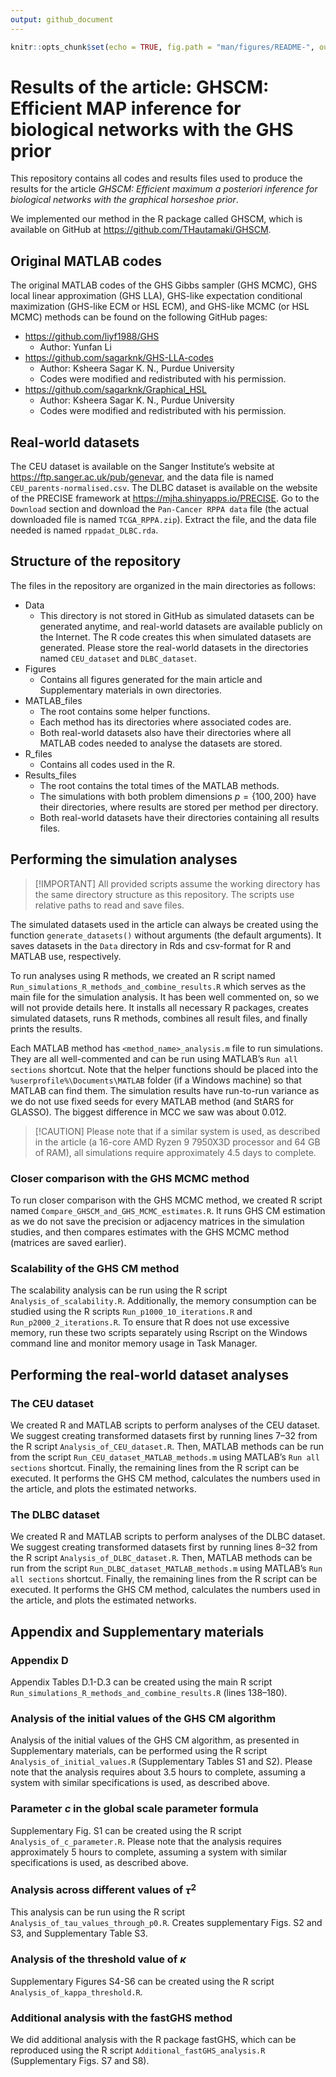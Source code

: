 ```yaml
---
output: github_document
---
```


```r
knitr::opts_chunk$set(echo = TRUE, fig.path = "man/figures/README-", out.width = "100%")
```

# Results of the article: GHSCM: Efficient MAP inference for biological networks with the GHS prior

This repository contains all codes and results files used to produce the results for the article *GHSCM: Efficient maximum a posteriori inference for biological networks with the graphical horseshoe prior*.

We implemented our method in the R package called GHSCM, which is available on GitHub at <https://github.com/THautamaki/GHSCM>.

## Original MATLAB codes

The original MATLAB codes of the GHS Gibbs sampler (GHS MCMC), GHS local linear approximation (GHS LLA), GHS-like expectation conditional maximization (GHS-like ECM or HSL ECM), and GHS-like MCMC (or HSL MCMC) methods can be found on the following GitHub pages:

-   <https://github.com/liyf1988/GHS>
    -   Author: Yunfan Li
-   <https://github.com/sagarknk/GHS-LLA-codes>
    -   Author: Ksheera Sagar K. N., Purdue University
    -   Codes were modified and redistributed with his permission.
-   <https://github.com/sagarknk/Graphical_HSL>
    -   Author: Ksheera Sagar K. N., Purdue University
    -   Codes were modified and redistributed with his permission.

## Real-world datasets

The CEU dataset is available on the Sanger Institute's website at <https://ftp.sanger.ac.uk/pub/genevar>, and the data file is named `CEU_parents-normalised.csv`. The DLBC dataset is available on the website of the PRECISE framework at <https://mjha.shinyapps.io/PRECISE>. Go to the `Download` section and download the `Pan-Cancer RPPA data` file (the actual downloaded file is named `TCGA_RPPA.zip`). Extract the file, and the data file needed is named `rppadat_DLBC.rda`.

## Structure of the repository

The files in the repository are organized in the main directories as follows:

-   Data
    -   This directory is not stored in GitHub as simulated datasets can be generated anytime, and real-world datasets are available publicly on the Internet. The R code creates this when simulated datasets are generated. Please store the real-world datasets in the directories named `CEU_dataset` and `DLBC_dataset`.
-   Figures
    -   Contains all figures generated for the main article and Supplementary materials in own directories.
-   MATLAB_files
    -   The root contains some helper functions.
    -   Each method has its directories where associated codes are.
    -   Both real-world datasets also have their directories where all MATLAB codes needed to analyse the datasets are stored.
-   R_files
    -   Contains all codes used in the R.
-   Results_files
    -   The root contains the total times of the MATLAB methods.
    -   The simulations with both problem dimensions $p = \{100, 200\}$ have their directories, where results are stored per method per directory.
    -   Both real-world datasets have their directories containing all results files.

## Performing the simulation analyses

> [!IMPORTANT]
> All provided scripts assume the working directory has the same directory structure as this repository. The scripts use relative paths to read and save files.

The simulated datasets used in the article can always be created using the function `generate_datasets()` without arguments (the default arguments). It saves datasets in the `Data` directory in Rds and csv-format for R and MATLAB use, respectively.

To run analyses using R methods, we created an R script named `Run_simulations_R_methods_and_combine_results.R` which serves as the main file for the simulation analysis. It has been well commented on, so we will not provide details here. It installs all necessary R packages, creates simulated datasets, runs R methods, combines all result files, and finally prints the results.

Each MATLAB method has `<method_name>_analysis.m` file to run simulations. They are all well-commented and can be run using MATLAB's `Run all sections` shortcut. Note that the helper functions should be placed into the `%userprofile%\Documents\MATLAB` folder (if a Windows machine) so that MATLAB can find them. The simulation results have run-to-run variance as we do not use fixed seeds for every MATLAB method (and StARS for GLASSO). The biggest difference in MCC we saw was about 0.012.

>[!CAUTION]
>Please note that if a similar system is used, as described in the article (a 16-core AMD Ryzen 9 7950X3D processor and 64 GB of RAM), all simulations require approximately 4.5 days to complete.

### Closer comparison with the GHS MCMC method

To run closer comparison with the GHS MCMC method, we created R script named `Compare_GHSCM_and_GHS_MCMC_estimates.R`. It runs GHS CM estimation as we do not save the precision or adjacency matrices in the simulation studies, and then compares estimates with the GHS MCMC method (matrices are saved earlier).

### Scalability of the GHS CM method

The scalability analysis can be run using the R script `Analysis_of_scalability.R`. Additionally, the memory consumption can be studied using the R scripts `Run_p1000_10_iterations.R` and `Run_p2000_2_iterations.R`. To ensure that R does not use excessive memory, run these two scripts separately using Rscript on the Windows command line and monitor memory usage in Task Manager.

## Performing the real-world dataset analyses

### The CEU dataset

We created R and MATLAB scripts to perform analyses of the CEU dataset. We suggest creating transformed datasets first by running lines 7--32 from the R script `Analysis_of_CEU_dataset.R`. Then, MATLAB methods can be run from the script `Run_CEU_dataset_MATLAB_methods.m` using MATLAB's `Run all sections` shortcut. Finally, the remaining lines from the R script can be executed. It performs the GHS CM method, calculates the numbers used in the article, and plots the estimated networks.

### The DLBC dataset

We created R and MATLAB scripts to perform analyses of the DLBC dataset. We suggest creating transformed datasets first by running lines 8--32 from the R script `Analysis_of_DLBC_dataset.R`. Then, MATLAB methods can be run from the script `Run_DLBC_dataset_MATLAB_methods.m` using MATLAB's `Run all sections` shortcut. Finally, the remaining lines from the R script can be executed. It performs the GHS CM method, calculates the numbers used in the article, and plots the estimated networks.

## Appendix and Supplementary materials

### Appendix D

Appendix Tables D.1-D.3 can be created using the main R script `Run_simulations_R_methods_and_combine_results.R` (lines 138--180).

### Analysis of the initial values of the GHS CM algorithm

Analysis of the initial values of the GHS CM algorithm, as presented in Supplementary materials, can be performed using the R script `Analysis_of_initial_values.R` (Supplementary Tables S1 and S2). Please note that the analysis requires about 3.5 hours to complete, assuming a system with similar specifications is used, as described above.

### Parameter $c$ in the global scale parameter formula

Supplementary Fig. S1 can be created using the R script `Analysis_of_c_parameter.R`. Please note that the analysis requires approximately 5 hours to complete, assuming a system with similar specifications is used, as described above.

### Analysis across different values of $\tau^2$

This analysis can be run using the R script `Analysis_of_tau_values_through_p0.R`. Creates supplementary Figs. S2 and S3, and Supplementary Table S3.

### Analysis of the threshold value of $\kappa$

Supplementary Figures S4-S6 can be created using the R script `Analysis_of_kappa_threshold.R`.

### Additional analysis with the fastGHS method

We did additional analysis with the R package fastGHS, which can be reproduced using the R script `Additional_fastGHS_analysis.R` (Supplementary Figs. S7 and S8).
